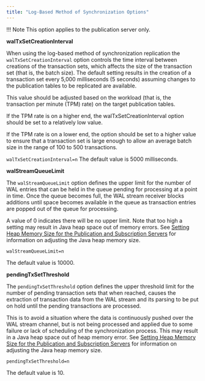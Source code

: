 ```yaml
---
title: "Log-Based Method of Synchronization Options"
---
```


<div id="log_based_sync_options" class="registered_link"></div>

!!! Note
    This option applies to the publication server only.

**walTxSetCreationInterval**

When using the log-based method of synchronization replication the `walTxSetCreationInterval` option controls the time interval between creations of the transaction sets, which affects the size of the transaction set (that is, the batch size). The default setting results in the creation of a transaction set every 5,000 milliseconds (5 seconds) assuming changes to the publication tables to be replicated are available.

This value should be adjusted based on the workload (that is, the transaction per minute (TPM) rate) on the target publication tables.

If the TPM rate is on a higher end, the walTxSetCreationInterval option should be set to a relatively low value.

If the TPM rate is on a lower end, the option should be set to a higher value to ensure that a transaction set is large enough to allow an average batch size in the range of 100 to 500 transactions.

`walTxSetCreationInterval=n` The default value is 5000 milliseconds.

**walStreamQueueLimit**

The `walStreamQueueLimit` option defines the upper limit for the number of WAL entries that can be held in the queue pending for processing at a point in time. Once the queue becomes full, the WAL stream receiver blocks additions until space becomes available in the queue as transaction entries are popped out of the queue for processing.

A value of 0 indicates there will be no upper limit. Note that too high a setting may result in Java heap space out of memory errors. See [Setting Heap Memory Size for the Publication and Subscription Servers](../../../05_smr_operation/01_prerequisites/01_setting_heap_size_for_pub_and_sub/#setting_heap_size_for_pub_and_sub) for information on adjusting the Java heap memory size.

`walStreamQueueLimit=n`

The default value is 10000.

**pendingTxSetThreshold**

The `pendingTxSetThreshold` option defines the upper threshold limit for the number of pending transaction sets that when reached, causes the extraction of transaction data from the WAL stream and its parsing to be put on hold until the pending transactions are processed.

This is to avoid a situation where the data is continuously pushed over the WAL stream channel, but is not being processed and applied due to some failure or lack of scheduling of the synchronization process. This may result in a Java heap space out of heap memory error. See [Setting Heap Memory Size for the Publication and Subscription Servers](../../../05_smr_operation/01_prerequisites/01_setting_heap_size_for_pub_and_sub/#setting_heap_size_for_pub_and_sub) for information on adjusting the Java heap memory size.

`pendingTxSetThreshold=n`

The default value is 10.

